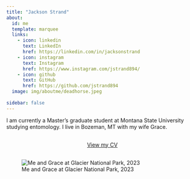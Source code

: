 ```yaml
---
title: "Jackson Strand"
about:
  id: me
  template: marquee
  links:
    - icon: linkedin
      text: LinkedIn
      href: https://linkedin.com/in/jacksonstrand
    - icon: instagram
      text: Instagram
      href: https://www.instagram.com/jstrand894/
    - icon: github
      text: GitHub
      href: https://github.com/jstrand894 
  image: img/aboutme/deadhorse.jpeg
  
sidebar: false
---
```


:::{#me}

I am currently a Master's graduate student at Montana State University studying entomology. I live in Bozeman, MT with my wife Grace. 


```{=html}
<div  style="margin: 30px; text-align: center;">
  <a class="btn btn-primary" href="cv.qmd" role="button" style="padding: 15px 30px;">View my CV</a>
</div>
```

![Me and Grace at Glacier National Park, 2023](img/aboutme/iceberg.JPG)  


:::



